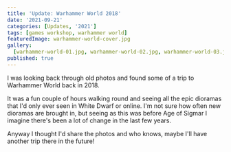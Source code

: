 ```yaml
---
title: 'Update: Warhammer World 2018'
date: '2021-09-21'
categories: [Updates, '2021']
tags: [games workshop, warhammer world]
featuredImage: warhammer-world-cover.jpg
gallery:
  [warhammer-world-01.jpg, warhammer-world-02.jpg, warhammer-world-03.jpg]
published: true
---
```


I was looking back through old photos and found some of a trip to Warhammer World back in 2018.

It was a fun couple of hours walking round and seeing all the epic dioramas that I'd only ever seen in White Dwarf
or online. I'm not sure how often new dioramas are brought in, but seeing as this was before Age of Sigmar I imagine
there's been a lot of change in the last few years.

Anyway I thought I'd share the photos and who knows, maybe I'll have another trip there in the future!
